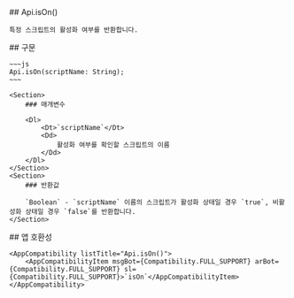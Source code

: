 
<Section>
    ## Api.isOn()

    특정 스크립트의 활성화 여부를 반환합니다.
</Section>
<Section>
    ## 구문

    ~~~js
    Api.isOn(scriptName: String);
    ~~~

    <Section>
        ### 매개변수

        <Dl>
            <Dt>`scriptName`</Dt>
            <Dd>
                활성화 여부를 확인할 스크립트의 이름
            </Dd>
        </Dl>
    </Section>
    <Section>
        ### 반환값

        `Boolean` - `scriptName` 이름의 스크립트가 활성화 상태일 경우 `true`, 비활성화 상태일 경우 `false`를 반환합니다.
    </Section>
</Section>
<Section>
    ## 앱 호환성

    <AppCompatibility listTitle="Api.isOn()">
        <AppCompatibilityItem msgBot={Compatibility.FULL_SUPPORT} arBot={Compatibility.FULL_SUPPORT} sl={Compatibility.FULL_SUPPORT}>`isOn`</AppCompatibilityItem>
    </AppCompatibility>
</Section>